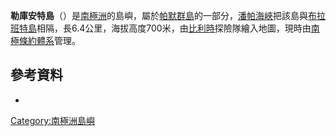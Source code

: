 {{Coord|64|14|38.93|S|62|3|10.23|W|display=title}}

'''勒庫安特島'''（{{lang-en|Lecointe Island}}）是[[南極洲|南極洲]]的島嶼，屬於[[帕默群島|帕默群島]]的一部分，[[潘帕海峽|潘帕海峽]]把該島與[[布拉班特島|布拉班特島]]相隔，長6.4公里，海拔高度700米，由[[比利時|比利時]]探險隊繪入地圖，現時由[[南極條約體系|南極條約體系]]管理。

==參考資料==
*{{usgs-gazetteer}}

{{Antarctica-geo-stub}}
[[Category:南極洲島嶼|Category:南極洲島嶼]]